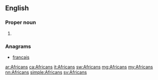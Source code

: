 ==English==

===Proper noun===
{{en-proper noun}}

# {{plural of|African}}

===Anagrams===
* [[francais#English|francais]]

[[ar:Africans]]
[[ca:Africans]]
[[it:Africans]]
[[sw:Africans]]
[[mg:Africans]]
[[my:Africans]]
[[nn:Africans]]
[[simple:Africans]]
[[sv:Africans]]